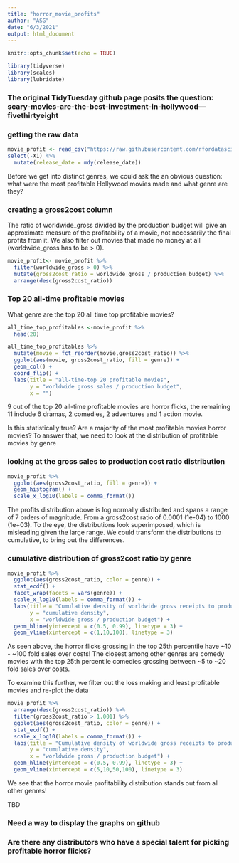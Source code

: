 ```yaml
---
title: "horror_movie_profits"
author: "ASG"
date: "6/3/2021"
output: html_document
---
```


```r
knitr::opts_chunk$set(echo = TRUE)
```

```r
library(tidyverse)
library(scales)
library(lubridate)
```
### The original TidyTuesday github page posits the question: scary-movies-are-the-best-investment-in-hollywood---fivethirtyeight

### getting the raw data
```r
movie_profit <- read_csv("https://raw.githubusercontent.com/rfordatascience/tidytuesday/2e9bd5a67e09b14d01f616b00f7f7e0931515d24/data/2018/2018-10-23/movie_profit.csv") %>% 
select(-X1) %>% 
  mutate(release_date = mdy(release_date))
```

Before we get into distinct genres, we could ask the an obvious question: what were the most profitable Hollywood movies made and what genre are they?

### creating a gross2cost column
The ratio of worldwide_gross divided by the production budget will give an approximate measure of the profitability of a movie, not necessarily the final profits from it. We also filter out movies that made no money at all (worldwide_gross has to be > 0).

```r
movie_profit<- movie_profit %>%
  filter(worldwide_gross > 0) %>% 
  mutate(gross2cost_ratio = worldwide_gross / production_budget) %>% 
  arrange(desc(gross2cost_ratio))
```

### Top 20 all-time profitable movies
What genre are the top 20 all time top profitable movies?

```r
all_time_top_profitables <-movie_profit %>% 
  head(20)
```

```r
all_time_top_profitables %>% 
  mutate(movie = fct_reorder(movie,gross2cost_ratio)) %>% 
  ggplot(aes(movie, gross2cost_ratio, fill = genre)) + 
  geom_col() +
  coord_flip() +
  labs(title = "all-time-top 20 profitable movies",
       y = "worldwide gross sales / production budget",
       x = "")
```

9 out of the top 20 all-time profitable movies are horror flicks, the remaining 11 include 6 dramas, 2 comedies, 2 adventures and 1 action movie.

Is this statistically true? Are a majority of the most profitable movies horror movies? To answer that, we need to look at the distribution of profitable movies by genre

### looking at the gross sales to production cost ratio distribution

```r
movie_profit %>% 
  ggplot(aes(gross2cost_ratio, fill = genre)) +
  geom_histogram() +
  scale_x_log10(labels = comma_format())
```

The profits distribution above is log normally distributed and spans a range of 7 orders of magnitude. From a gross2cost ratio of 0.0001 (1e-04) to 1000 (1e+03). To the eye, the distributions look superimposed, which is misleading given the large range. We could transform the distributions to cumulative, to bring out the differences.

### cumulative distribution of gross2cost ratio by genre

```r
movie_profit %>% 
  ggplot(aes(gross2cost_ratio, color = genre)) +
  stat_ecdf() +
  facet_wrap(facets = vars(genre)) +
  scale_x_log10(labels = comma_format()) +
  labs(title = "Cumulative density of worldwide gross receipts to production costs by genre",
       y = "cumulative density",
       x = "worldwide gross / production budget") +
  geom_hline(yintercept = c(0.5, 0.99), linetype = 3) +
  geom_vline(xintercept = c(1,10,100), linetype = 3)
```
As seen above, the horror flicks grossing in the top 25th percentile have ~10 - ~100 fold sales over costs! The closest among other genres are comedy movies with the top 25th percentile comedies grossing between ~5 to ~20 fold sales over costs. 

To examine this further, we filter out the loss making and least profitable movies and re-plot the data

```r
movie_profit %>% 
  arrange(desc(gross2cost_ratio)) %>% 
  filter(gross2cost_ratio > 1.001) %>% 
  ggplot(aes(gross2cost_ratio, color = genre)) +
  stat_ecdf() +
  scale_x_log10(labels = comma_format()) +
  labs(title = "Cumulative density of worldwide gross receipts to production costs by genre",
       y = "cumulative density",
       x = "worldwide gross / production budget") +
  geom_hline(yintercept = c(0.5, 0.99), linetype = 3) +
  geom_vline(xintercept = c(5,10,50,100), linetype = 3)
```

We see that the horror movie profitability distribution stands out from all other genres!


TBD 

### Need a way to display the graphs on github
### Are there any distributors who have a special talent for picking profitable horror flicks? 

